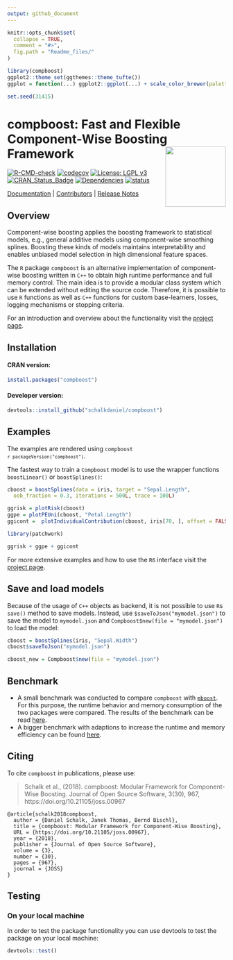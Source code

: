 ```yaml
---
output: github_document
---
```


<!-- README.md is generated from README.Rmd. Please edit that file -->

```r
knitr::opts_chunk$set(
  collapse = TRUE,
  comment = "#>",
  fig.path = "Readme_files/"
)

library(compboost)
ggplot2::theme_set(ggthemes::theme_tufte())
ggplot = function(...) ggplot2::ggplot(...) + scale_color_brewer(palette = "Set1")

set.seed(31415)
```

# compboost: Fast and Flexible Component-Wise Boosting Framework <a href='https://danielschalk.com/compboost/'><img src='man/figures/logo.png' align="right" height="139" /></a>

[![R-CMD-check](https://github.com/schalkdaniel/compboost/workflows/R-CMD-check/badge.svg)](https://github.com/schalkdaniel/compboost/actions)
[![codecov](https://codecov.io/gh/schalkdaniel/compboost/branch/main/graph/badge.svg?token=t3Xxoxz1T2)](https://codecov.io/gh/schalkdaniel/compboost)
 [![License: LGPL v3](https://img.shields.io/badge/License-LGPL_v3-blue.svg)](https://www.gnu.org/licenses/lgpl-3.0) [![CRAN_Status_Badge](http://www.r-pkg.org/badges/version/compboost)](https://cran.r-project.org/package=compboost) [![Dependencies](https://tinyverse.netlify.com/badge/compboost)](https://cran.r-project.org/package=compboost) [![status](http://joss.theoj.org/papers/94cfdbbfdfc8796c5bdb1a74ee59fcda/status.svg)](http://joss.theoj.org/papers/94cfdbbfdfc8796c5bdb1a74ee59fcda)

[Documentation](https://danielschalk.com/compboost/) |
[Contributors](CONTRIBUTORS.md) |
[Release Notes](NEWS.md)

## Overview

Component-wise boosting applies the boosting framework to
statistical models, e.g., general additive models using component-wise smoothing
splines. Boosting these kinds of models maintains interpretability and enables
unbiased model selection in high dimensional feature spaces.

The `R` package `compboost` is an alternative implementation of component-wise
boosting written in `C++` to obtain high runtime
performance and full memory control. The main idea is to provide a modular
class system which can be extended without editing the
source code. Therefore, it is possible to use `R` functions as well as
`C++` functions for custom base-learners, losses, logging mechanisms or
stopping criteria.

For an introduction and overview about the functionality visit the [project page](https://schalkdaniel.github.io/compboost/).

## Installation

#### CRAN version:

```r
install.packages("compboost")
```

#### Developer version:

```r
devtools::install_github("schalkdaniel/compboost")
```

## Examples


The examples are rendered using <code>compboost `r packageVersion("compboost")`</code>.

The fastest way to train a `Compboost` model is to use the wrapper functions `boostLinear()` or `boostSplines()`:
```r
cboost = boostSplines(data = iris, target = "Sepal.Length",
  oob_fraction = 0.3, iterations = 500L, trace = 100L)

ggrisk = plotRisk(cboost)
ggpe = plotPEUni(cboost, "Petal.Length")
ggicont =  plotIndividualContribution(cboost, iris[70, ], offset = FALSE)

library(patchwork)

ggrisk + ggpe + ggicont
```

For more extensive examples and how to use the `R6` interface visit the [project page](https://danielschalk.com/compboost/articles/getting_started/use_case.html).

## Save and load models

Because of the usage of `C++` objects as backend, it is not possible to use `R`s `save()` method to save models. Instead, use `$saveToJson("mymodel.json")` to save the model to `mymodel.json` and `Compboost$new(file = "mymodel.json")` to load the model:

```r
cboost = boostSplines(iris, "Sepal.Width")
cboost$saveToJson("mymodel.json")

cboost_new = Compboost$new(file = "mymodel.json")
```

## Benchmark

- A small benchmark was conducted to compare `compboost` with [`mboost`](https://cran.r-project.org/web/packages/mboost/index.html). For this purpose, the runtime behavior and memory consumption of the two packages were compared. The results of the benchmark can be read [here](https://github.com/schalkdaniel/compboost/tree/master/benchmark).
- A bigger benchmark with adaptions to increase the runtime and memory efficiency can be found [here](https://doi.org/10.1080/10618600.2022.2116446).

## Citing

To cite `compboost` in publications, please use:

> Schalk et al., (2018). compboost: Modular Framework for Component-Wise Boosting. Journal of Open Source Software, 3(30), 967, https://doi.org/10.21105/joss.00967

```
@article{schalk2018compboost,
  author = {Daniel Schalk, Janek Thomas, Bernd Bischl},
  title = {compboost: Modular Framework for Component-Wise Boosting},
  URL = {https://doi.org/10.21105/joss.00967},
  year = {2018},
  publisher = {Journal of Open Source Software},
  volume = {3},
  number = {30},
  pages = {967},
  journal = {JOSS}
}
```

## Testing

### On your local machine

In order to test the package functionality you can use devtools to test the package on your local machine:

```r
devtools::test()
```
